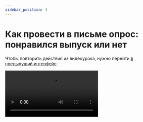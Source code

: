```yaml
---
sidebar_position: 4
---
```



# Как провести в письме опрос: понравился выпуск или нет

Чтобы повторить действия из видеоурока, нужно перейти [в предыдущий интерфейс](https://sendsay.ru/account/).

<Video src="https://www.youtube.com/embed/rCW-hWS-Apg" />
